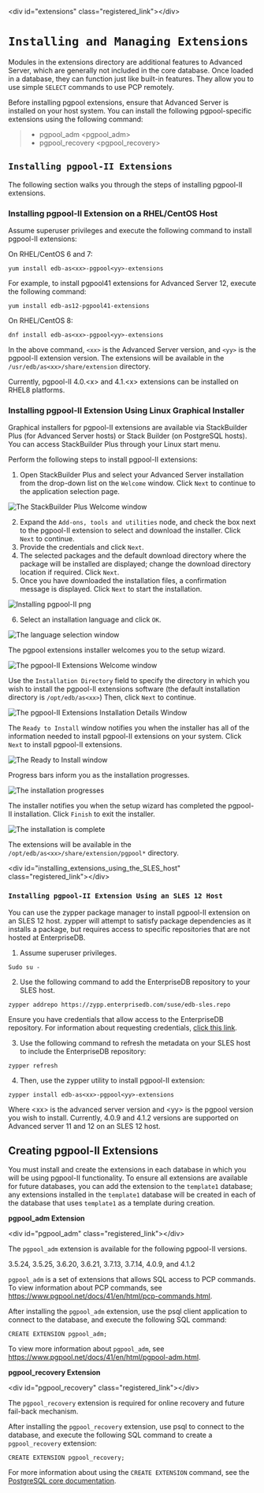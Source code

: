 \<div id="extensions" class="registered\_link"\>\</div\>

# `Installing and Managing Extensions`

Modules in the extensions directory are additional features to Advanced Server, which are generally not included in the core database. Once loaded in a database, they can function just like built-in features. They allow you to use simple `SELECT` commands to use PCP remotely.

Before installing pgpool extensions, ensure that Advanced Server is installed on your host system. You can install the following pgpool-specific extensions using the following command:

>   - <span class="title-ref">pgpool\_adm \<pgpool\_adm\></span>
>   - <span class="title-ref">pgpool\_recovery \<pgpool\_recovery\></span>

## `Installing pgpool-II Extensions`

The following section walks you through the steps of installing pgpool-II extensions.

### Installing pgpool-II Extension on a RHEL/CentOS Host

Assume superuser privileges and execute the following command to install pgpool-II extensions:

On RHEL/CentOS 6 and 7:

``` text
yum install edb-as<xx>-pgpool<yy>-extensions
```

For example, to install pgpool41 extensions for Advanced Server 12, execute the following command:

``` text
yum install edb-as12-pgpool41-extensions
```

On RHEL/CentOS 8:

``` text
dnf install edb-as<xx>-pgpool<yy>-extensions
```

In the above command, `<xx>` is the Advanced Server version, and `<yy>` is the pgpool-II extension version. The extensions will be available in the `/usr/edb/as<xx>/share/extension` directory.

Currently, pgpool-II 4.0.\<x\> and 4.1.\<x\> extensions can be installed on RHEL8 platforms.

### Installing pgpool-II Extension Using Linux Graphical Installer

Graphical installers for pgpool-II extensions are available via StackBuilder Plus (for Advanced Server hosts) or Stack Builder (on PostgreSQL hosts). You can access StackBuilder Plus through your Linux start menu.

Perform the following steps to install pgpool-II extensions:

1.  Open StackBuilder Plus and select your Advanced Server installation from the drop-down list on the `Welcome` window. Click `Next` to continue to the application selection page.

![*The StackBuilder Plus Welcome window*](images/welcome.png)

2.  Expand the `Add-ons, tools and utilities` node, and check the box next to the pgpool-II extension to select and download the installer. Click `Next` to continue.
3.  Provide the credentials and click `Next`.
4.  The selected packages and the default download directory where the package will be installed are displayed; change the download directory location if required. Click `Next`.
5.  Once you have downloaded the installation files, a confirmation message is displayed. Click `Next` to start the installation.

![*Installing pgpool-II png*](images/installing_pgpoool.png)

6.  Select an installation language and click `OK`.

![*The language selection window*](images/language_selection.png)

The pgpool extensions installer welcomes you to the setup wizard.

![*The pgpool-II Extensions Welcome window*](images/pg1.png)

Use the `Installation Directory` field to specify the directory in which you wish to install the pgpool-II extensions software (the default installation directory is `/opt/edb/as<xx>`) Then, click `Next` to continue.

![*The pgpool-II Extensions Installation Details Window*](images/pg2.png)

The `Ready to Install` window notifies you when the installer has all of the information needed to install pgpool-II extensions on your system. Click `Next` to install pgpool-II extensions.

![*The Ready to Install window*](images/pg3.png)

Progress bars inform you as the installation progresses.

![*The installation progresses*](images/pg4.png)

The installer notifies you when the setup wizard has completed the pgpool-II installation. Click `Finish` to exit the installer.

![*The installation is complete*](images/pg5.png)

The extensions will be available in the `/opt/edb/as<xx>/share/extension/pgpool*` directory.

\<div id="installing\_extensions\_using\_the\_SLES\_host" class="registered\_link"\>\</div\>

### `Installing pgpool-II Extension Using an SLES 12 Host`

You can use the zypper package manager to install pgpool-II extension on an SLES 12 host. zypper will attempt to satisfy package dependencies as it installs a package, but requires access to specific repositories that are not hosted at EnterpriseDB.

1.  Assume superuser privileges.

<!-- end list -->

``` text
Sudo su -
```

2.  Use the following command to add the EnterpriseDB repository to your SLES host.

<!-- end list -->

``` text
zypper addrepo https://zypp.enterprisedb.com/suse/edb-sles.repo
```

Ensure you have credentials that allow access to the EnterpriseDB repository. For information about requesting credentials, [click this link](https://info.enterprisedb.com/rs/069-ALB-339/images/Repository%20Access%2004-09-2019.pdf).

3.  Use the following command to refresh the metadata on your SLES host to include the EnterpriseDB repository:

<!-- end list -->

``` text
zypper refresh
```

4.  Then, use the zypper utility to install pgpool-II extension:

<!-- end list -->

``` text
zypper install edb-as<xx>-pgpool<yy>-extensions
```

Where \<xx\> is the advanced server version and \<yy\> is the pgpool version you wish to install. Currently, 4.0.9 and 4.1.2 versions are supported on Advanced server 11 and 12 on an SLES 12 host.

## Creating pgpool-II Extensions

You must install and create the extensions in each database in which you will be using pgpool-II functionality. To ensure all extensions are available for future databases, you can add the extension to the `template1` database; any extensions installed in the `template1` database will be created in each of the database that uses `template1` as a template during creation.

**pgpool\_adm Extension**

\<div id="pgpool\_adm" class="registered\_link"\>\</div\>

The `pgpool_adm` extension is available for the following pgpool-II versions.

3.5.24, 3.5.25, 3.6.20, 3.6.21, 3.7.13, 3.7.14, 4.0.9, and 4.1.2

`pgpool_adm` is a set of extensions that allows SQL access to PCP commands. To view information about PCP commands, see <https://www.pgpool.net/docs/41/en/html/pcp-commands.html>.

After installing the `pgpool_adm` extension, use the psql client application to connect to the database, and execute the following SQL command:

``` text
CREATE EXTENSION pgpool_adm;
```

To view more information about `pgpool_adm`, see <https://www.pgpool.net/docs/41/en/html/pgpool-adm.html>.

**pgpool\_recovery Extension**

\<div id="pgpool\_recovery" class="registered\_link"\>\</div\>

The `pgpool_recovery` extension is required for online recovery and future fail-back mechanism.

After installing the `pgpool_recovery` extension, use psql to connect to the database, and execute the following SQL command to create a `pgpool_recovery` extension:

``` text
CREATE EXTENSION pgpool_recovery;
```

For more information about using the `CREATE EXTENSION` command, see the [PostgreSQL core documentation](https://www.postgresql.org/docs/12/static/sql-createextension.html).

